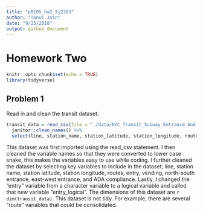 ```yaml
---
title: "p8105_hw2_tj2383"
author: "Tanvi Jain"
date: "9/25/2018"
output: github_document
---
```


# Homework Two

```r
knitr::opts_chunk$set(echo = TRUE)
library(tidyverse)
```

## Problem 1

Read in and clean the transit dataset:
```r
transit_data = read_csv(file = "./data/NYC_Transit_Subway_Entrance_And_Exit_Data.csv") %>% 
  janitor::clean_names() %>%
  select(line, station_name, station_latitude, station_longitude, route1:route11, entry, vending, north_south_street, east_west_street, ada) %>% mutate(entry_logical = recode(entry, "YES" = TRUE, "NO" = FALSE))
```

This dataset was first imported using the read_csv statement. I then cleaned the variable names so that they were converted to lower case snake, this makes the variables easy to use while coding. I further cleaned the dataset by selecting key variables to include in the dataset; line, station name, station latitude, station longitude, routes, entry, vending, north-south entrance, east-west entrance, and ADA compliance. Lastly, I changed the "entry" variable from a character variable to a logical variable and called that new variable "entry_logical". The dimensions of this dataset are `r dim(transit_data)`. This dataset is not tidy. For example, there are several "route" variables that could be consolidated.





